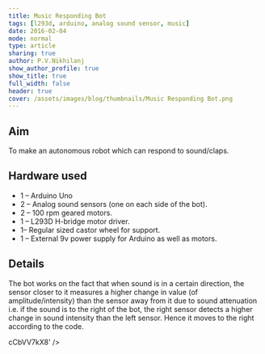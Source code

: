 ```yaml
---
title: Music Responding Bot
tags: [l293d, arduino, analog sound sensor, music]
date: 2016-02-04
mode: normal
type: article
sharing: true
author: P.V.Nikhilanj
show_author_profile: true
show_title: true
full_width: false
header: true
cover: /assets/images/blog/thumbnails/Music Responding Bot.png
---
```


## Aim

To make an autonomous robot which can respond to sound/claps.

## Hardware used

- 1 – Arduino Uno
- 2 – Analog sound sensors (one on each side of the bot).
- 2 – 100 rpm geared motors.
- 1 – L293D H-bridge motor driver.
- 1– Regular sized castor wheel for support.
- 1 – External 9v power supply for Arduino as well as motors.

## Details

The bot works on the fact that when sound is in a certain direction, the sensor closer to it measures a higher change in value (of amplitude/intensity) than the sensor away from it due to sound attenuation i.e. if the sound is to the right of the bot, the right sensor detects a higher change in sound intensity than the left sensor. Hence it moves to the right according to the code.

<EmbedItem url="https://www.youtube.com/embed/QmcCbVV7kX8" />

cCbVV7kX8' />
